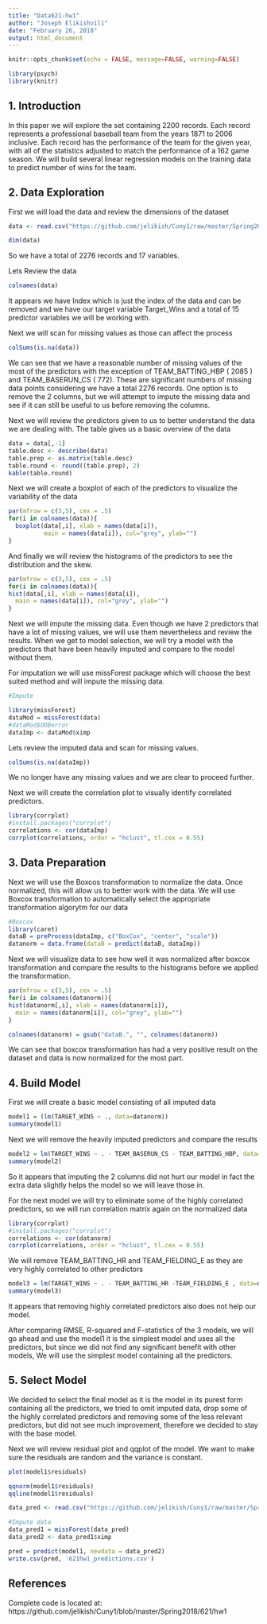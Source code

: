 ```yaml
---
title: "Data621-hw1"
author: "Joseph Elikishvili"
date: "February 26, 2018"
output: html_document
---
```


```r
knitr::opts_chunk$set(echo = FALSE, message=FALSE, warning=FALSE)

library(psych)
library(knitr)
```

## 1. Introduction

In this paper we will explore the set containing 2200 records. Each record represents a professional baseball team from the years 1871 to 2006 inclusive. Each record has the performance of the team for the given year, with all of the statistics adjusted to match the performance of a 162 game season. We will build several linear regression models on the training data to predict number of wins for the team.

## 2. Data Exploration

First we will load the data and review the dimensions of the dataset

```r
data <- read.csv("https://github.com/jelikish/Cuny1/raw/master/Spring2018/621/hw1/moneyball-training-data.csv", header = TRUE)

dim(data)
```
So we have a total of 2276 records and 17 variables.

Lets Review the data
```r
colnames(data)
```
It appears we have Index which is just the index of the data and can be removed and we have our target variable Target_Wins and a total of 15 predictor variables we will be working with.

Next we will scan for missing values as those can affect the process
```r
colSums(is.na(data))
```

We can see that we have a reasonable number of missing values of the most of the predictors with the exception of TEAM_BATTING_HBP ( 2085 ) and TEAM_BASERUN_CS ( 772).  These are significant numbers of missing data points considering we have a total 2276 records.  One option is to remove the 2 columns, but we will attempt to impute the missing data and see if it can still be useful to us before removing the columns.


Next we will review the predictors given to us to better understand the data we are dealing with.  The table gives us a basic overview of the data 
```r
data = data[,-1]
table.desc <- describe(data)
table.prep <- as.matrix(table.desc)
table.round <- round((table.prep), 2)
kable(table.round)
```

Next we will create a boxplot of each of the predictors to visualize the variability of the data

```r

par(mfrow = c(3,5), cex = .5)
for(i in colnames(data)){
  boxplot(data[,i], xlab = names(data[i]),
          main = names(data[i]), col="grey", ylab="")
}
```

And finally we will review the histograms of the predictors to see the distribution and the skew.

```r

par(mfrow = c(3,5), cex = .5)
for(i in colnames(data)){
hist(data[,i], xlab = names(data[i]),
  main = names(data[i]), col="grey", ylab="")
}

```


Next we will impute the missing data. Even though we have 2 predictors that have a lot of missing values, we will use them nevertheless and review the results. When we get to model selection, we will try a model with the predictors that have been heavily imputed and compare to the model without them.

For imputation we will use missForest package which will choose the best suited method and will impute the missing data.

```r
#Impute

library(missForest)
dataMod = missForest(data)
#dataMod$OOBerror
dataImp <- dataMod$ximp
```

Lets review the imputed data and scan for missing values.

```r
colSums(is.na(dataImp))
```

We no longer have any missing values and we are clear to proceed further.

Next we will create the correlation plot to visually identify correlated predictors.

```r
library(corrplot)
#install.packages("corrplot")
correlations <- cor(dataImp)
corrplot(correlations, order = "hclust", tl.cex = 0.55)
```

## 3. Data Preparation


Next we will use the Boxcos transformation to normalize the data. Once normalized, this will allow us to better work with the data.  We will use Boxcox transformation to automatically select the appropriate transformation algorytm for our data

```r
#Boxcox
library(caret)
dataB = preProcess(dataImp, c("BoxCox", "center", "scale"))
datanorm = data.frame(dataB = predict(dataB, dataImp))
```

Next we will visualize data to see how well it was normalized after boxcox transformation and compare the results to the histograms before we applied the transformation.

```r
par(mfrow = c(3,5), cex = .5)
for(i in colnames(datanorm)){
hist(datanorm[,i], xlab = names(datanorm[i]),
  main = names(datanorm[i]), col="grey", ylab="")
}

colnames(datanorm) = gsub("dataB.", "", colnames(datanorm))
```

We can see that boxcox transformation has had a very positive result on the dataset and data is now normalized for the most part.


## 4. Build Model

First we will create a basic model consisting of all imputed data

```r
model1 = (lm(TARGET_WINS ~ ., data=datanorm))
summary(model1)
```

Next we will remove the heavily imputed predictors and compare the results

```r
model2 = lm(TARGET_WINS ~ . - TEAM_BASERUN_CS - TEAM_BATTING_HBP, data=datanorm)
summary(model2)
```

So it appears that imputing the 2 columns did not hurt our model in fact the extra data slightly helps the model so we will leave those in.

For the next model we will try to eliminate some of the highly correlated predictors, so we will run correlation matrix again on the normalized data 

```r
library(corrplot)
#install.packages("corrplot")
correlations <- cor(datanorm)
corrplot(correlations, order = "hclust", tl.cex = 0.55)
```


We will remove TEAM_BATTING_HR and TEAM_FIELDING_E as they are very highly correlated to other predictors

```r
model3 = lm(TARGET_WINS ~ . - TEAM_BATTING_HR -TEAM_FIELDING_E , data=datanorm)
summary(model3)
```

It appears that removing highly correlated predictors also does not help our model.
 
After comparing RMSE, R-squared and F-statistics of the 3 models, we will go ahead and use the model1 it is the simplest model and uses all the predictors, but since we did not find any significant benefit with other models, We will use the simplest model containing all the predictors. 


## 5. Select Model

We decided to select the final model as it is the model in its purest form containing all the predictors, we tried to omit imputed data, drop some of the highly correlated predictors and removing some of the less relevant predictors, but did not see much improvement, therefore we decided to stay with the base model.

Next we will review residual plot and qqplot of the model. We want to make sure the residuals are random and the variance is constant.

```r
plot(model1$residuals)
```



```r
qqnorm(model1$residuals)
qqline(model1$residuals)
```



```r
data_pred <- read.csv("https://github.com/jelikish/Cuny1/raw/master/Spring2018/621/hw1/moneyball-evaluation-data.csv", header = TRUE)

#Impute data
data_pred1 = missForest(data_pred)
data_pred2 <- data_pred1$ximp

pred = predict(model1, newdata = data_pred2)
write.csv(pred, '621hw1_predictions.csv')
```

## References

Complete code is located at:
https://github.com/jelikish/Cuny1/blob/master/Spring2018/621/hw1
